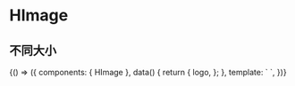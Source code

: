 
<Meta title="HImage" component={HImage} name="HImage" argTypes={{}} />

# HImage

## 不同大小

<Canvas>
  <Story name="不同大小">
    {() => ({
      components: { HImage },
      data() {
        return {
          logo,
        };
      },
      template: `
<HImage :src="logo" size="100px"></HImage>
<HImage :src="logo" size="200px"></HImage>
<HImage :src="logo" size="300px"></HImage>
    `,
    })}
  </Story>
</Canvas>
